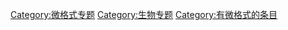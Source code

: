 {{hiddencat}}
{{Wikipedia category}}
{{CategoryTOC}}
{{Large category TOC 2}}
[[Category:微格式专题|Category:微格式专题]]
[[Category:生物专题|Category:生物专题]]
[[Category:有微格式的条目|Category:有微格式的条目]]